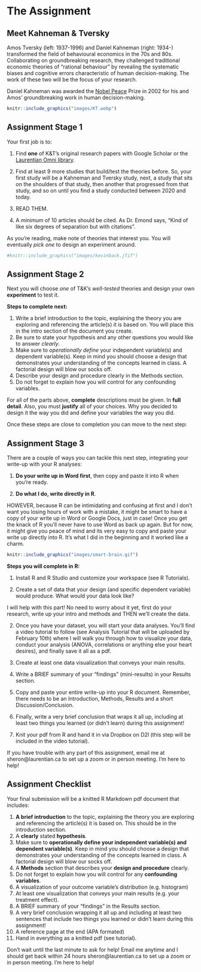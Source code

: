 # The Assignment {#cross}

## Meet Kahneman & Tversky

Amos Tversky (left: 1937-1996) and Daniel Kahneman (right: 1934-) transformed the field of behavioural economics in the 70s and 80s. Collaborating on groundbreaking research, they challenged traditional economic theories of "rational behaviour" by revealing the systematic biases and cognitive errors characteristic of human decision-making. The work of these two will be the focus of your research.

::: fyi
Daniel Kahneman was awarded the [Nobel Peace](https://www.nobelprize.org/prizes/economic-sciences/2002/kahneman/facts/) Prize in 2002 for his and Amos' groundbreaking work in human decision-making.
:::

```r
knitr::include_graphics("images/KT.webp")
```

## Assignment Stage 1 {#Part1}

Your first job is to:

1. Find **one** of K&T's original research papers with Google Scholar or the [Laurentian Omni library](https://omni.laurentian.ca/discovery/search?vid=01OCUL_LU:OMNI&lang=en "Laurentian Library"). 

2. Find at least 9 more studies that build/test the theories before. So, your first study will be a Kahneman and Tversky study, next, a study that sits on the shoulders of that study, then another that progressed from that study, and so on until you find a study conducted between 2020 and today. 

3. READ THEM.

4. A *minimum* of 10 articles should be cited. As Dr. Emond says, "Kind of like six degrees of separation but with citations".

::: puzzle
As you're reading, make note of theories that interest you. You will eventually *pick one* to design an experiment around.
:::

```r
#knitr::include_graphics("images/kevinback.jfif")
```

## Assignment Stage 2 {#Part2}

Next you will choose *one* of T&K's *well-tested* theories and design your own **experiment** to test it.

**Steps to complete next:**

1.  Write a brief introduction to the topic, explaining the theory you are exploring and referencing the article(s) it is based on. You will place this in the intro section of the document you create.
2.  Be sure to state your hypothesis and any other questions you would like to answer *clearly*.
3.  Make sure to *operationally define* your independent variable(s) and dependent variable(s). Keep in mind you should choose a design that demonstrates your understanding of the concepts learned in class. A factorial design will blow our socks off.
4.  Describe your design and procedure clearly in the Methods section.
5.  Do not forget to explain how you will control for any confounding variables.

:::fyi
For all of the parts above, **complete** descriptions must be given. In **full detail**. Also, you must **justify** all of your choices. Why you decided to design it the way you did and define your variables the way you did.
:::

Once these steps are close to completion you can move to the next step:

## Assignment Stage 3

There are a couple of ways you can tackle this next step, integrating your write-up with your R analyses:

1.  **Do your write up in Word first**, then copy and paste it into R when you're ready.

2.  **Do what I do, write directly in R**.

HOWEVER, because R can be intimidating and confusing at first and I don't want you losing hours of work with a mistake, it might be smart to have a copy of your write up in Word or Google Docs, just in case! Once you get the knack of R you'll never have to use Word as back up again. But for now, it might give you peace of mind and its very easy to copy and paste your write up directly into R. It's what I did in the beginning and it worked like a charm.

```r
knitr::include_graphics("images/smart-brain.gif")
```

**Steps you will complete in R:**

1. Install R and R Studio and customize your workspace (see R Tutorials). 

2.  Create a set of data that your design (and specific dependent variable) would produce. What would your data look like? 

:::fyi
I will help with this part! No need to worry about it yet, first do your research, write up your intro and methods and THEN we'll create the data.
:::

2.  Once you have your dataset, you will start your data analyses. You'll find a video tutorial to follow (see Analysis Tutorial that will be uploaded by February 10th) where l will walk you through how to visualize your data, conduct your analysis (ANOVA, correlations or anything else your heart desires), and finally save it all as a pdf. 

3.  Create at least one data visualization that conveys your main results.

9.  Write a BRIEF summary of your "findings" (mini-results) in your Results section.

10. Copy and paste your entire write-up into your R document. Remember, there needs to be an Introduction, Methods, Results and a short Discussion/Conclusion.

10. Finally, write a very brief conclusion that wraps it all up, including at least two things you learned (or didn't learn) during this assignment!

11. Knit your pdf from R and hand it in via Dropbox on D2l (this step will be included in the video tutorial).

:::lightbulb
If you have trouble with any part of this assignment, email me at sheron\@laurentian.ca to set up a zoom or in person meeting. I'm here to help! 
:::

## Assignment Checklist

Your final submission will be a knitted R Markdown pdf document that includes:

1. **A brief introduction** to the topic, explaining the theory you are exploring and referencing the article(s) it is based on. This should be in the introduction section.
2.  A **clearly** stated **hypothesis**.
3.  Make sure to **operationally define your independent variable(s) and dependent variable(s)**. Keep in mind you should choose a design that demonstrates your understanding of the concepts learned in class. A factorial design will blow our socks off.
4.  A **Methods** section that describes your **design and procedure** clearly.
5.  Do not forget to explain how you will control for any **confounding variables**.
6.  A visualization of your outcome variable's distribution (e.g. histogram) 
7.  At least one visualization that conveys your main results (e.g. your treatment effect).
9.  A BRIEF summary of your "findings" in the Results section.
10. A very brief conclusion wrapping it all up and including at least two sentences that include two things you learned or didn't learn during this assignment!
11. A reference page at the end (APA formated)
11. Hand in everything as a knitted pdf (see tutorial).

:::lightbulb
Don't wait until the last minute to ask for help! Email me anytime and I should get back within 24 hours sheron\@laurentian.ca to set up a zoom or in person meeting. I'm here to help!
:::


